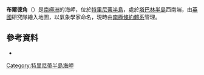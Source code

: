 {{Coord|63|39|S|57|9|W|source:GNIS|display=title}}

'''布爾德角'''（{{lang-en|Cape Burd}}）是[[南極洲|南極洲]]的海岬，位於[[特里尼蒂半島|特里尼蒂半島]]，處於[[塔巴林半島|塔巴林半島]]西南端，由[[英國|英國]]研究隊繪入地圖，以氣象學家命名，現時由[[南極條約體系|南極條約體系]]管理。

==參考資料==
* {{usgs-gazetteer|id=2155|name=Burd, Cape}}

{{DEFAULTSORT:Cape Burd}}
[[Category:特里尼蒂半島海岬|Category:特里尼蒂半島海岬]]


{{TrinityPeninsula-geo-stub}}